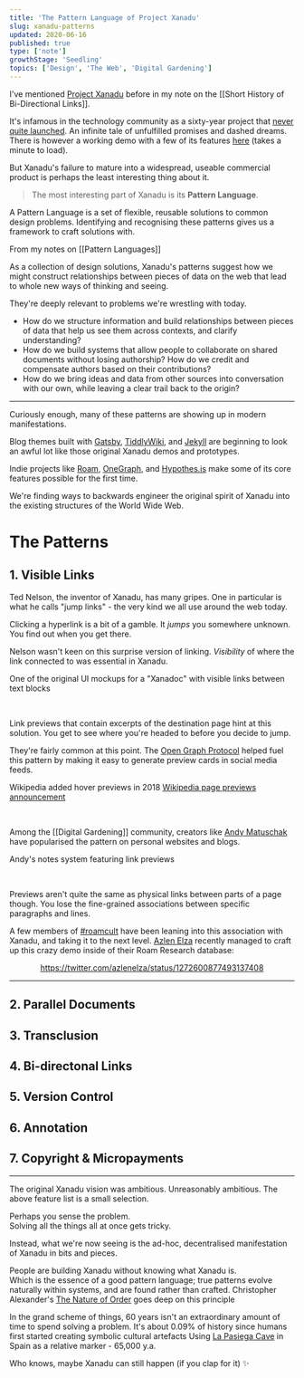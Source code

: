 ```yaml
---
title: 'The Pattern Language of Project Xanadu'
slug: xanadu-patterns
updated: 2020-06-16
published: true
type: ['note']
growthStage: 'Seedling'
topics: ['Design', 'The Web', 'Digital Gardening']
---
```


I've mentioned <a href="https://en.wikipedia.org/wiki/Project_Xanadu">Project Xanadu</a> before in my note on the [[Short History of Bi-Directional Links]].

<!-- Brief summary tat xanadu was a hypertext project from te sixties before WWW was established -->

It's infamous in the technology community as a sixty-year project that <a href="https://www.wired.com/1995/06/xanadu/">never quite launched</a>.  An infinite tale of unfulfilled promises and dashed dreams. <Footnote idName={1}>There is however a working demo with a few of its features <a href="http://xanadu.com/xanademos/MoeJusteOrigins.html">here</a> (takes a minute to load).</Footnote>

But Xanadu's failure to mature into a widespread, useable commercial product is perhaps the least interesting thing about it.

> The most interesting part of Xanadu is its **Pattern Language**.

<SimpleCard width="740px">

A Pattern Language is a set of flexible, reusable solutions to common design problems. Identifying and recognising these patterns gives us a framework to craft solutions with.

<Subtext>

From my notes on [[Pattern Languages]]

</Subtext>

</SimpleCard>

As a collection of design solutions, Xanadu's patterns suggest how we might construct relationships between pieces of data on the web that lead to whole new ways of thinking and seeing.

They're deeply relevant to problems we're wrestling with today.
- How do we structure information and build relationships between pieces of data that help us see them across contexts, and clarify understanding?
- How do we build systems that allow people to collaborate on shared documents without losing authorship? How do we credit and compensate authors based on their contributions?
- How do we bring ideas and data from other sources into conversation with our own, while leaving a clear trail back to the origin?

---

Curiously enough, many of these patterns are showing up in modern manifestations. 

Blog themes built with <a href="https://github.com/aengusmcmillin/gatsby-theme-brain">Gatsby</a>, <a href="https://giffmex.org/stroll/stroll.html">TiddlyWiki</a>, and <a href="https://simply-jekyll.netlify.app/index.html">Jekyll</a> are beginning to look an awful lot like those original Xanadu demos and prototypes.

Indie projects like <a href="https://roamresearch.com/">Roam</a>, <a href="https://www.onegraph.com/">OneGraph</a>, and <a href="https://web.hypothes.is/">Hypothes.is</a> make some of its core features possible for the first time.

We're finding ways to backwards engineer the original spirit of Xanadu into the existing structures of the World Wide Web. 

# The Patterns

## 1. Visible Links

Ted Nelson, the inventor of Xanadu, has many gripes.
One in particular is what he calls "jump links" - the very kind we all use around the web today.

Clicking a hyperlink is a bit of a gamble.  It _jumps_ you somewhere unknown. You find out when you get there.

Nelson wasn't keen on this surprise version of linking.  _Visibility_ of where the link connected to was essential in Xanadu.

<Subtext>

One of the original UI mockups for a "Xanadoc" with visible links between text blocks

</Subtext>

<ImageFrame width="880px"  src="https://res.cloudinary.com/dg3gyk0gu/image/upload/c_scale,w_960/v1589545780/maggieappleton.com/notes/xanadu.png" />

<br />

Link previews that contain excerpts of the destination page hint at this solution. You get to see where you're headed to before you decide to jump.

They're fairly common at this point. The <a href="https://ogp.me/">Open Graph Protocol</a> helped fuel this pattern by making it easy to generate preview cards in social media feeds.

Wikipedia added hover previews in 2018 <Footnote idName={3}><a href="https://blog.wikimedia.org/2018/04/18/how-we-designed-page-previews-for-wikipedia/">Wikipedia page previews announcement</a></Footnote>

<ImageFrame width="880px"  src="https://res.cloudinary.com/dg3gyk0gu/image/upload/c_scale,w_900/v1592343673/maggieappleton.com/notes/Screenshot_-_2020-06-16_20.49.44.png" />

<br />

Among the [[Digital Gardening]] community, creators like <a href="https://notes.andymatuschak.org/">Andy Matuschak</a> have popularised the pattern on personal websites and blogs.

<ImageFrame width="880px" src="https://res.cloudinary.com/dg3gyk0gu/image/upload/v1592343501/maggieappleton.com/notes/Screenshot_2020-06-16_at_22.38.06.png" />

<Subtext center> Andy's notes system featuring link previews </Subtext>

<br />

<p>Previews aren't quite the same as physical links between parts of a page though. You lose the fine-grained associations between specific paragraphs and lines.</p>

<p>A few members of <a href="https://twitter.com/hashtag/roamcult">#roamcult</a> have been leaning into this association with Xanadu, and taking it to the next level. <a href="https://azlen.me/">Azlen Elza</a> recently managed to craft up this crazy demo inside of their Roam Research database:</p>

<Center>

https://twitter.com/azlenelza/status/1272600877493137408

</Center>

---

<ComingSoon />

## 2. Parallel Documents


## 3. Transclusion


## 4. Bi-directonal Links


## 5. Version Control


## 6. Annotation


## 7. Copyright & Micropayments


---

The original Xanadu vision was ambitious.  Unreasonably ambitious. The above feature list is a small selection.  

Perhaps you sense the problem.  
Solving all the things all at once gets tricky.

Instead, what we're now seeing is the ad-hoc, decentralised manifestation of Xanadu in bits and pieces.

People are building Xanadu without knowing what Xanadu is.  
Which is the essence of a good pattern language; true patterns evolve naturally within systems, and are found rather than crafted. <Footnote idName={4}>Christopher Alexander's <a href="https://en.wikipedia.org/wiki/The_Nature_of_Order">The Nature of Order</a> goes deep on this principle</Footnote>

In the grand scheme of things, 60 years isn't an extraordinary amount of time to spend solving a problem. It's about 0.09% of history since humans first started creating symbolic cultural artefacts <Footnote idName={5}>Using <a href="https://en.wikipedia.org/wiki/Cave_of_La_Pasiega">La Pasiega Cave</a> in Spain as a relative marker - 65,000 y.a.</Footnote>

Who knows, maybe Xanadu can still happen (if you clap for it) ✨

<br />

<BasicImage maxwidth="500px" src="https://3.bp.blogspot.com/-s2BU-a7w2bc/VuNwBkwNSSI/AAAAAAAARDg/P_UuFud4PmIfKQoJLq4EHYxVL6YL8TQsw/s1600/XANADU.jpg" />

<!-- One of the largest efforts is led by our Web OG Tim Berners-Lee himself with <a href="">Linked Data</a> and the <a href="">Semantic Web</a>.  
While Tim and Ted have historically <a href="">had a few disagreements</a>, much of Tim's recent work would make the original Xanadu ideals possible at scale.
It's fitting that our original Web creator Tim is the one working on making these design real and usable. -->
<!-- 


---


#### References & Further Reading


<p>One recent example is the newly launched <a href="https://www.connectedpapers.com/">Connected Papers</a> - a visual graph builder for academic paper citations and references</p>

To see it in action, you can take a look at this graph for one of Nelson's 2007 papers on hypertext - <a href="https://www.connectedpapers.com/main/5712330a600c8ca2bd2e3d24a6c6ddd651c2f1b9/Back-to-the-future-hypertext-the-way-it-used-to-be/graph">Back to the Future</a>.

Being able to form different views of data and browse connections in various forms



 -->
